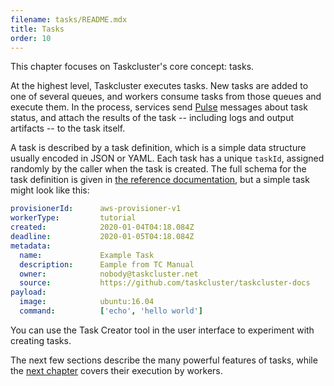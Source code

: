 ```yaml
---
filename: tasks/README.mdx
title: Tasks
order: 10
---
```


This chapter focuses on Taskcluster's core concept: tasks.

At the highest level, Taskcluster executes tasks. New tasks are added to one of
several queues, and workers consume tasks from those queues and execute them.
In the process, services send [Pulse](/docs/manual/design/apis/pulse) messages
about task status, and attach the results of the task -- including logs and
output artifacts -- to the task itself.

A task is described by a task definition, which is a simple data structure
usually encoded in JSON or YAML.  Each task has a unique `taskId`, assigned
randomly by the caller when the task is created.  The full schema for the task
definition is given in [the reference
documentation](/docs/reference/platform/queue/task-schema), but a
simple task might look like this:

```yaml
provisionerId:      aws-provisioner-v1
workerType:         tutorial
created:            2020-01-04T04:18.084Z
deadline:           2020-01-05T04:18.084Z
metadata:
  name:             Example Task
  description:      Eample from TC Manual
  owner:            nobody@taskcluster.net
  source:           https://github.com/taskcluster/taskcluster-docs
payload:
  image:            ubuntu:16.04
  command:          ['echo', 'hello world']
```

You can use the Task Creator tool in the user interface to experiment with
creating tasks.

The next few sections describe the many powerful features of tasks, while the
[next chapter](/docs/manual/task-execution) covers their execution by workers.
